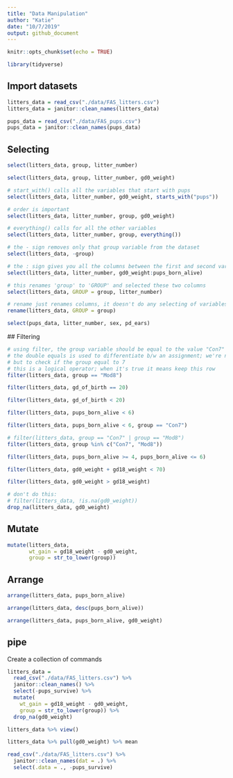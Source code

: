 ```yaml
---
title: "Data Manipulation"
author: "Katie"
date: "10/7/2019"
output: github_document
---
```


```r
knitr::opts_chunk$set(echo = TRUE)

library(tidyverse) 
```

## Import datasets 

```r
litters_data = read_csv("./data/FAS_litters.csv")
litters_data = janitor::clean_names(litters_data)

pups_data = read_csv("./data/FAS_pups.csv")
pups_data = janitor::clean_names(pups_data) 
```

## Selecting 

```r
select(litters_data, group, litter_number)

select(litters_data, group, litter_number, gd0_weight) 

# start_with() calls all the variables that start with pups 
select(litters_data, litter_number, gd0_weight, starts_with("pups"))

# order is important 
select(litters_data, litter_number, group, gd0_weight)

# everything() calls for all the other variables 
select(litters_data, litter_number, group, everything())

# the - sign removes only that group variable from the dataset 
select(litters_data, -group)

# the : sign gives you all the columns between the first and second variable 
select(litters_data, litter_number, gd0_weight:pups_born_alive)

# this renames 'group' to 'GROUP' and selected these two columns  
select(litters_data, GROUP = group, litter_number) 

# rename just renames columns, it doesn't do any selecting of variables at the same time 
rename(litters_data, GROUP = group)

select(pups_data, litter_number, sex, pd_ears)
```
 
 ## Filtering 

```r
# using filter, the group variable should be equal to the value "Con7"
# the double equals is used to differentiate b/w an assignment; we're not trying to set group to 7, 
# but to check if the group equal to 7 
# this is a logical operator; when it's true it means keep this row 
filter(litters_data, group == "Mod8")

filter(litters_data, gd_of_birth == 20)

filter(litters_data, gd_of_birth < 20) 

filter(litters_data, pups_born_alive < 6) 

filter(litters_data, pups_born_alive < 6, group == "Con7") 

# filter(litters_data, group == "Con7" | group == "Mod8")
filter(litters_data, group %in% c("Con7", "Mod8"))

filter(litters_data, pups_born_alive >= 4, pups_born_alive <= 6) 

filter(litters_data, gd0_weight + gd18_weight < 70) 

filter(litters_data, gd0_weight > gd18_weight) 

# don't do this: 
# filter(litters_data, !is.na(gd0_weight))
drop_na(litters_data, gd0_weight)
```

## Mutate 

```r
mutate(litters_data, 
       wt_gain = gd18_weight - gd0_weight, 
       group = str_to_lower(group))
```

## Arrange 

```r
arrange(litters_data, pups_born_alive)

arrange(litters_data, desc(pups_born_alive))

arrange(litters_data, pups_born_alive, gd0_weight)
```

## pipe

Create a collection of commands

```r
litters_data = 
  read_csv("./data/FAS_litters.csv") %>% 
  janitor::clean_names() %>% 
  select(-pups_survive) %>%  
  mutate(
    wt_gain = gd18_weight - gd0_weight, 
    group = str_to_lower(group)) %>% 
  drop_na(gd0_weight) 
```


```r
litters_data %>% view() 

litters_data %>% pull(gd0_weight) %>% mean 
```


```r
read_csv("./data/FAS_litters.csv") %>% 
  janitor::clean_names(dat = .) %>% 
  select(.data = ., -pups_survive) 
  
```

